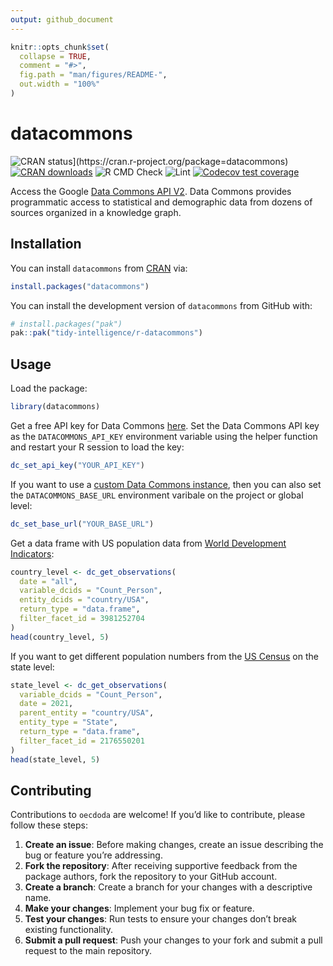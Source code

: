 ```yaml
---
output: github_document
---
```


<!-- README.md is generated from README.Rmd. Please edit that file -->

```r
knitr::opts_chunk$set(
  collapse = TRUE,
  comment = "#>",
  fig.path = "man/figures/README-",
  out.width = "100%"
)
```

# datacommons

<!-- badges: start -->
![CRAN
status](https://www.r-pkg.org/badges/version/datacommons)](https://cran.r-project.org/package=datacommons)
[![CRAN
downloads](https://cranlogs.r-pkg.org/badges/datacommons)](https://cran.r-project.org/package=datacommons)
![R CMD Check](https://github.com/tidy-intelligence/r-datacommons/actions/workflows/R-CMD-check.yaml/badge.svg)
![Lint](https://github.com/tidy-intelligence/r-datacommons/actions/workflows/lint.yaml/badge.svg)
[![Codecov test coverage](https://codecov.io/gh/tidy-intelligence/r-datacommons/graph/badge.svg)](https://app.codecov.io/gh/tidy-intelligence/r-datacommons)
<!-- badges: end -->

Access the Google [Data Commons API V2](https://docs.datacommons.org/api/rest/v2/). Data Commons provides programmatic access to statistical and demographic data from dozens of sources organized in a knowledge graph. 

## Installation

You can install `datacommons` from [CRAN](https://CRAN.R-project.org/package=datacommons) via:

```r
install.packages("datacommons")
``` 

You can install the development version of `datacommons` from GitHub with:

```r
# install.packages("pak")
pak::pak("tidy-intelligence/r-datacommons")
```

## Usage

Load the package:

```r
library(datacommons)
```

Get a free API key for Data Commons [here](https://docs.datacommons.org/api/#obtain-an-api-key). Set the Data Commons API key as the `DATACOMMONS_API_KEY` environment variable using the helper function and restart your R session to load the key:

```r
dc_set_api_key("YOUR_API_KEY")
```

If you want to use a [custom Data Commons instance](https://docs.datacommons.org/api/rest/v2/#base-url-for-custom-instances), then you can also set the `DATACOMMONS_BASE_URL` environment varibale on the project or global level:

```r
dc_set_base_url("YOUR_BASE_URL")
```

Get a data frame with US population data from [World Development Indicators](https://datacommons.org/browser/dc/base/WorldDevelopmentIndicators):

```r
country_level <- dc_get_observations(
  date = "all",
  variable_dcids = "Count_Person",
  entity_dcids = "country/USA",
  return_type = "data.frame",
  filter_facet_id = 3981252704
)
head(country_level, 5)
```

If you want to get different population numbers from the [US Census](https://datacommons.org/browser/dc/base/USCensusPEP_Annual_Population) on the state level:

```r
state_level <- dc_get_observations(
  variable_dcids = "Count_Person",
  date = 2021,
  parent_entity = "country/USA",
  entity_type = "State",
  return_type = "data.frame",
  filter_facet_id = 2176550201
)
head(state_level, 5)
```

## Contributing

Contributions to `oecdoda` are welcome! If you'd like to contribute, please follow these steps:

1. **Create an issue**: Before making changes, create an issue describing the bug or feature you're addressing.
2. **Fork the repository**: After receiving supportive feedback from the package authors, fork the repository to your GitHub account.
3. **Create a branch**: Create a branch for your changes with a descriptive name.
4. **Make your changes**: Implement your bug fix or feature.
5. **Test your changes**: Run tests to ensure your changes don't break existing functionality.
6. **Submit a pull request**: Push your changes to your fork and submit a pull request to the main repository.